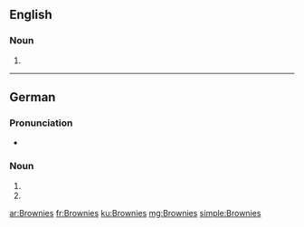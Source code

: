 ==English==

===Noun===
{{head|en|noun plural form}}

# {{plural of|Brownie|lang=en}}

----
==German==

===Pronunciation===
* {{IPA|[ˈbʁaʊ̯nis]|lang=de}}

===Noun===
{{head|de|noun form}}

# {{inflection of|Brownie||gen|s|lang=de}}
# {{plural of|Brownie|lang=de}}

[[ar:Brownies]]
[[fr:Brownies]]
[[ku:Brownies]]
[[mg:Brownies]]
[[simple:Brownies]]